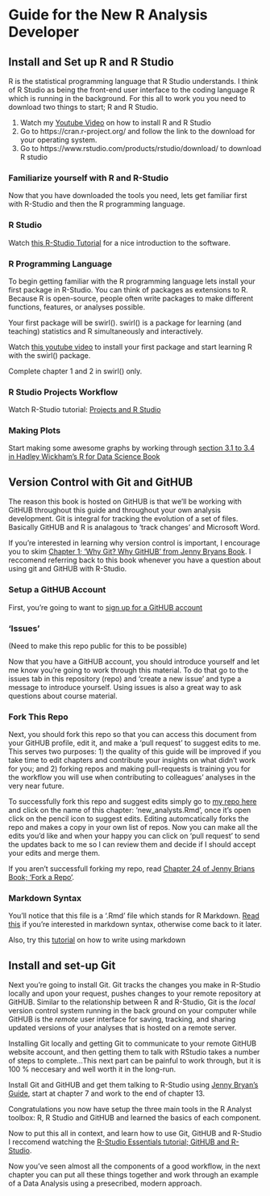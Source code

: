 # Guide for the New R Analysis Developer


## Install and Set up R and R Studio

R is the statistical programming language that R Studio understands. I think of R Studio as being the front-end user interface to the coding language R which is running in the background. For this all to work you you need to download two things to start; R and R Studio.

1) Watch my [Youtube Video](https://youtu.be/G3kaguwW8yc) on how to install R and R Studio
2) Go to https://cran.r-project.org/ and follow the link to the download for your operating system.
3) Go to https://www.rstudio.com/products/rstudio/download/ to download R studio

### Familiarize yourself with R and R-Studio

Now that you have downloaded the tools you need, lets get familiar first with R-Studio and then the R programming language.

### R Studio
Watch [this R-Studio Tutorial](https://www.rstudio.com/resources/webinars/rstudio-essentials-webinar-series-part-1/) for a nice introduction to the software.

### R Programming Language

To begin getting familiar with the R programming language lets install your first package in R-Studio. You can think of packages as extensions to R. Because R is open-source, people often write packages to make different functions, features, or analyses possible. 

Your first package will be swirl(). swirl() is a package for learning (and teaching) statistics and R simultaneously and interactively.

Watch [this youtube video](https://youtu.be/-XyrGwp3JRA) to install your first package and start learning R with the swirl() package. 

Complete chapter 1 and 2 in swirl() only.

### R Studio Projects Workflow

Watch R-Studio tutorial: [Projects and R Studio](https://www.rstudio.com/resources/webinars/rstudio-essentials-webinar-series-managing-change-part-1/)

### Making Plots

Start making some awesome graphs by working through [section 3.1 to 3.4 in Hadley Wickham's R for Data Science Book](http://r4ds.had.co.nz/data-visualisation.html)

## Version Control with Git and GitHUB

The reason this book is hosted on GitHUB is that we'll be working with GitHUB throughout this guide and throughout your own analysis development. Git is integral for tracking the evolution of a set of files. Basically GitHUB and R is analagous to 'track changes' and Microsoft Word. 

If you're interested in learning why version control is important, I encourage you to skim [Chapter 1; 'Why Git? Why GitHUB' from Jenny Bryans Book](http://happygitwithr.com/big-picture.html#why-git). I reccomend referring back to this book whenever you have a question about using git and GitHUB with R-Studio.

### Setup a GitHUB Account
First, you're going to want to [sign up for a GitHUB account](https://github.com)


### 'Issues' 
(Need to make this repo public for this to be possible)

Now that you have a GitHUB account, you should introduce yourself and let me know you're going to work through this material. To do that go to the issues tab in this repository (repo) and 'create a new issue' and type a message to introduce yourself. Using issues is also a great way to ask questions about course material.

### Fork This Repo
Next, you should fork this repo so that you can access this document from your GitHUB profile, edit it, and make a 'pull request' to suggest edits to me. This serves two purposes: 1) the quality of this guide will be improved if you take time to edit chapters and contribute your insights on what didn't work for you; and 2) forking repos and making pull-requests is training you for the workflow you will use when contributing to colleagues' analyses in the very near future. 

To successfully fork this repo and suggest edits simply go to [my repo here](https://github.com/Br-Johnson/Hakai-Data-Analyst) and click on the name of this chapter: 'new_analysts.Rmd', once it's open click on the pencil icon to suggest edits. Editing automcatically forks the repo and makes a copy in your own list of repos. Now you can make all the edits you'd like and when your happy you can click on 'pull request' to send the updates back to me so I can review them and decide if I should accept your edits and merge them.

If you  aren't successfull forking my repo, read [Chapter 24 of Jenny Brians Book; 'Fork a Repo'](http://happygitwithr.com/fork.html).

### Markdown Syntax
You'll notice that this file is a '.Rmd' file which stands for R  Markdown. [Read this](https://guides.github.com/features/mastering-markdown/) if you're interested in markdown syntax, otherwise come back to it later.

Also, try this [tutorial](http://commonmark.org/help/tutorial/) on how to write using markdown

## Install and set-up Git
Next you're going to install Git. Git tracks the changes you make in R-Studio locally and upon your request, pushes changes to your remote repository at GitHUB. Similar to the relationship between R and R-Studio, Git is the *local* version control system running in the back ground on your computer while GitHUB is the *remote* user interface for saving, tracking, and sharing updated versions of your analyses that is hosted on a remote server. 

Installing Git locally and getting Git to communicate to your remote GitHUB website account, and then getting them to talk with RStudio takes a number of steps to complete...This next part can be painful to work through, but it is 100 % neccesary and well worth it in the long-run.

Install Git and GitHUB and get them talking to R-Studio using [Jenny Bryan's Guide](http://happygitwithr.com/install-git.html), start at chapter 7 and work to the end of chapter 13.

Congratulations you now have setup the three main tools in the R Analyst toolbox: R, R Studio and GitHUB and learned the basics of each component. 

Now to put this all in context, and learn how to use Git, GitHUB and R-Studio I reccomend watching the [R-Studio Essentials tutorial; GitHUB and R-Studio](https://www.rstudio.com/resources/webinars/rstudio-essentials-webinar-series-managing-part-2/).

Now you've seen almost all the components of a good workflow, in the next chapter you can put all these things together and work through an example of a Data Analysis using a presecribed, modern approach.

